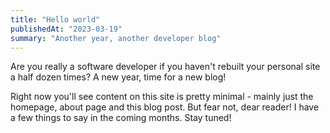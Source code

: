 ```yaml
---
title: "Hello world"
publishedAt: "2023-03-19"
summary: "Another year, another developer blog"
---
```


Are you really a software developer if you haven't rebuilt your personal site a
half dozen times? A new year, time for a new blog!

<StaticTweet id="1637594940858351616" />

Right now you'll see content on this site is pretty minimal - mainly just the
homepage, about page and this blog post. But fear not, dear reader! I have a few
things to say in the coming months. Stay tuned!
